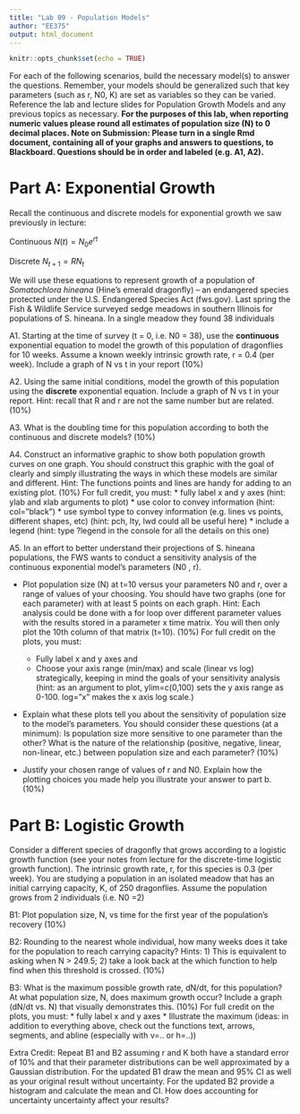 ```yaml
---
title: "Lab 09 - Population Models"
author: "EE375"
output: html_document
---
```


```r
knitr::opts_chunk$set(echo = TRUE)
```

For each of the following scenarios, build the necessary model(s) to answer the questions.  Remember, your models should be generalized such that key parameters (such as r, N0, K) are set as variables so they can be varied. Reference the lab and lecture slides for Population Growth Models and any previous topics as necessary. **For the purposes of this lab, when reporting numeric values please round all estimates of population size (N) to 0 decimal places. Note on Submission: Please turn in a single Rmd document, containing all of your graphs and answers to questions, to Blackboard. Questions should be in order and labeled (e.g. A1, A2).**

# Part A:  Exponential Growth

Recall the continuous and discrete models for exponential growth we saw previously in lecture:

Continuous 		$N(t)= N_0 e^{rt}$

Discrete		  $N_{t+1} = R N_t$

We will use these equations to represent growth of a population of _Somatochlora hineana_ (Hine's emerald dragonfly) – an endangered species protected under the U.S. Endangered Species Act (fws.gov). Last spring the Fish & Wildlife Service surveyed sedge meadows in southern Illinois for populations of S. hineana. In a single meadow they found 38 individuals

A1.	Starting at the time of survey (t = 0, i.e. N0 = 38), use the **continuous** exponential equation to model the growth of this population of dragonflies for 10 weeks. Assume a known weekly intrinsic growth rate, r = 0.4 (per week). Include a graph of N vs t in your report (10%)

A2.	Using the same initial conditions, model the growth of this population using the **discrete** exponential equation. Include a graph of N vs t in your report. Hint: recall that R and r are not the same number but are related. (10%)

A3.	What is the doubling time for this population according to both the continuous and discrete models? (10%)

A4. 	Construct an informative graphic to show both population growth curves on one graph. You should construct this graphic with the goal of clearly and simply illustrating the ways in which these models are similar and different. Hint: The functions points and lines are handy for adding to an existing plot. (10%)
For full credit, you must: 
* fully label x and y axes (hint: ylab and xlab arguments to plot)
* use color to convey information (hint: col=”black”)
* use symbol type to convey information (e.g. lines vs points, different shapes, etc) (hint: pch, lty, lwd could all be useful here)
* include a legend (hint: type ?legend in the console for all the details on this one)

A5.	In an effort to better understand their projections of S. hineana populations, the FWS wants to conduct a sensitivity analysis of the continuous exponential model's parameters (N0 , r).

* Plot population size (N) at t=10 versus your parameters N0 and r, over a range of values of your choosing.  You should have two graphs (one for each parameter) with at least 5 points on each graph.  Hint: Each analysis could be done with a for loop over different parameter values with the results stored in a parameter x time matrix. You will then only plot the 10th column of that matrix (t=10). (10%) For full credit on the plots, you must:
  * Fully label x and y axes and 
  * Choose your axis range (min/max) and scale (linear vs log) strategically, keeping in mind the goals of your sensitivity analysis (hint: as an argument to plot, ylim=c(0,100) sets the y axis range as 0-100. log=”x” makes the x axis log scale.)

*	Explain what these plots tell you about the sensitivity of population size to the model's parameters. You should consider these questions (at a minimum): Is population size more sensitive to one parameter than the other? What is the nature of the relationship (positive, negative, linear, non-linear, etc.) between population size and each parameter? (10%)

* Justify your chosen range of values of r and N0. Explain how the plotting choices you made help you illustrate your answer to part b. (10%)

# Part B:  Logistic Growth

Consider a different species of dragonfly that grows according to a logistic growth function (see your notes from lecture for the discrete-time logistic growth function). The intrinsic growth rate, r, for this species is 0.3 (per week).  You are studying a population in an isolated meadow that has an initial carrying capacity, K, of 250 dragonflies. Assume the population grows from 2 individuals (i.e. N0 =2)

B1: Plot population size, N, vs time for the first year of the population’s recovery (10%)

B2: Rounding to the nearest whole individual, how many weeks does it take for the population to reach carrying capacity? Hints: 1) This is equivalent to asking when N > 249.5; 2) take a look back at the which function to help find when this threshold is crossed. (10%)

B3: What is the maximum possible growth rate, dN/dt, for this population? At what population size, N, does maximum growth occur? Include a graph (dN/dt vs. N) that visually demonstrates this. (10%)
For full credit on the plots, you must:
* fully label x and y axes
* Illustrate the maximum (ideas: in addition to everything above, check out the functions text, arrows, segments, and abline (especially with v=.. or h=..))

Extra Credit: Repeat B1 and B2 assuming r and K both have a standard error of 10% and that their parameter distributions can be well approximated by a Gaussian distribution. For the updated B1 draw the mean and 95% CI as well as your original result without uncertainty. For the updated B2 provide a histogram and calculate the mean and CI. How does accounting for uncertainty uncertainty affect your results?
